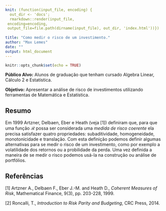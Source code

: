 ```yaml
---
knit: (function(input_file, encoding) {
  out_dir <- 'docs';
  rmarkdown::render(input_file,
 encoding=encoding,
 output_file=file.path(dirname(input_file), out_dir, 'index.html'))})
 
title: "Como medir o risco de um investimento."
author: "Max Lemes"
date: ""
output: html_document
---
```


```r
knitr::opts_chunk$set(echo = TRUE)
```

**Público Alvo:** Alunos de graduação que tenham cursado Algebra Linear,  Cálculo 2 e Estatística.

\bigskip

**Objetivo:** Apresentar a análise de risco de investimentos utilizando ferramentas de Matemática e Estatística.

\bigskip


## Resumo
Em 1999 Artzner, Delbaen, Eber e Heath (veja [1]) definiram que, para que uma função $\mathcal{R}$ possa ser considerada uma *medida de risco coerente* ela precisa satisfazer quatro propriedades: subaditividade, homogeneidade, monotonicidade e translação. Com esta definição podemos definir algumas alternativas para se medir o risco de um investimento, como por exemplo a volatilidade dos retornos ou a probilidade da perda. Uma vez definida a maneira de se medir o risco podemos usá-la na construção ou análise de portfólios.


## Referências 
[1] Artzner A., Delbaen F., Eber J.-M. and Heath D., *Coherent
Measures of Risk*, Mathematical Finance, 9(3), pp. 203-228, 1999.

[2] Roncalli, T., *Introduction to Risk Parity and Budgeting*, CRC Press, 2014.
